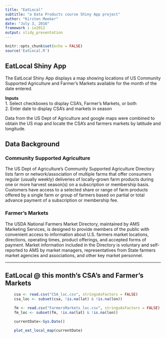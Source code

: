 ```yaml
---
title: "EatLocal"
subtitle: "a Data Products course Shiny App project"
author: "Kirsten Meeker"
date: "July 3, 2016"
framework : io2012
output: slidy_presentation
---
```


```r
knitr::opts_chunk$set(echo = FALSE)
source('EatLocal.R')
```

## EatLocal Shiny App
The EatLocal Shiny App displays a map showing locations of US Community Supported Agriculture and Farmer's Markets available for the month of the date entered.
 
**Inputs**  
1. Select checkboxes to display CSA's, Farmer's Markets, or both    
2. Enter date to display CSA's and markets in season

Data from the US Dept of Agriculture and google maps were combined to obtain the US map and locate the CSA's and farmers markets by latitude and longitude.

## Data Background
### Community Supported Agriculture
The US Dept of Agriculture's Community Supported Agriculture Directory lists farm or network/association of multiple farms that offer consumers regular (usually weekly) deliveries of locally-grown farm products during one or more harvest season(s) on a subscription or membership basis. Customers have access to a selected share or range of farm products offered by a single farm or group of farmers based on partial or total advance payment of a subscription or membership fee.

### Farmer's Markets
The USDA National Farmers Market Directory, maintained by AMS Marketing Services, is designed to provide members of the public with convenient access to information about U.S. farmers market locations, directions, operating times, product offerings, and accepted forms of payment. Market information included in the Directory is voluntary and self-reported to AMS by market managers, representatives from State farmers market agencies and associations, and other key market personnel.

---
## EatLocal @ this month's CSA's and Farmer's Markets
```r
    csa <- read.csv("CSA_loc.csv", stringsAsFactors = FALSE)
    csa_loc <- subset(csa, !is.na(lat) & !is.na(lon))

    fm <- read.csv("FarmersMarkets_loc.csv", stringsAsFactors = FALSE)
    fm_loc <- subset(fm, !is.na(lat) & !is.na(lon))

    currentDate<-Sys.Date()

    plot_eat_local_map(currentDate)
    
```

